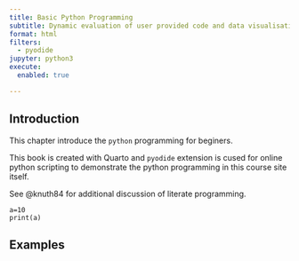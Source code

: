 ```yaml
---
title: Basic Python Programming
subtitle: Dynamic evaluation of user provided code and data visualisation
format: html
filters:
  - pyodide
jupyter: python3
execute: 
  enabled: true

---
```


## Introduction

This chapter introduce the `python` programming for beginers.

This book is created with Quarto and `pyodide` extension is cused for online python scripting to demonstrate the python programming in this course site itself.

See @knuth84 for additional discussion of literate programming.

```pyodide-python
a=10
print(a)
```

## Examples